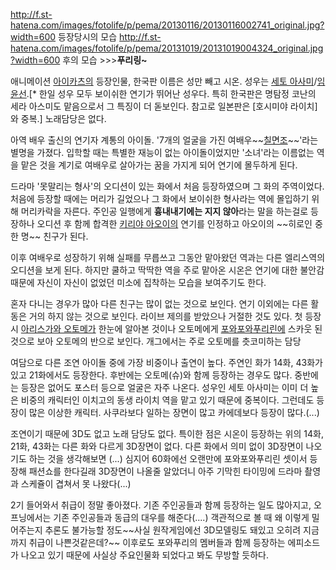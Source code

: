 http://f.st-hatena.com/images/fotolife/p/pema/20130116/20130116002741_original.jpg?width=600
등장당시의 모습
http://f.st-hatena.com/images/fotolife/p/pema/20131019/20131019004324_original.jpg?width=600
후의 모습
>>>'''푸리링~'''

애니메이션 [[아이카츠]]의 등장인물, 한국판 이름은 성만 빼고 시온. 성우는 [[세토 아사미]]/[[임윤선]].[* 한일 성우 모두 보이쉬한 연기가 뛰어난 성우다. 특히 한국판은 명탐정 코난의 세라 아스미도 맡음으로서 그 특징이 더 돋보인다. 참고로 일본판은 [호시미야 라이치]와 중복.] 노래담당은 없다.

아역 배우 출신의 연기자 계통의 아이돌. '7개의 얼굴을 가진 여배우~~[[칠면조]]~~'라는 별명을 가졌다. 입학할 때는  특별한 재능이 없는 아이돌이었지만 '소녀'라는 이름없는 역을 맡은 것을 계기로 여배우로 살아가는 꿈을 가지게 되어 연기에 몰두하게 된다.

드라마 '못말리는 형사'의 오디션이 있는 화에서 처음 등장하였으며 그 화의 주역이었다. 처음에 등장할 때에는 머리가 길었으나 그 화에서 보이쉬한 형사라는 역에 몰입하기 위해 머리카락을 자른다. 주인공 일행에게 '''흉내내기에는 지지 않아'''라는 말을 하는걸로 등장하나 오디션 후 함께 합격한 [[키리야 아오이]]의 연기를 인정하고 아오이의 ~~히로인 중 한 명~~ 친구가 된다.

이후 여배우로 성장하기 위해 실패를 무릅쓰고 그동안 맡아왔던 역과는 다른 엘리스역의 오디션을 보게 된다. 하지만 쿨하고 딱딱한 역을 주로 맡아온 시온은 연기에 대한 불안감 때문에 자신이 자신이 없었던 미소에 집착하는 모습을 보여주기도 한다.

혼자 다니는 경우가 많아 다른 친구는 많이 없는 것으로 보인다. 연기 이외에는 다른 활동은 거의 하지 않는 것으로 보인다. 라이브 제의를 받았으나 거절한 것도 있다. 첫 등장시 [[아리스가와 오토메]]가 한눈에 알아본 것이나 오토메에게 [[포와포와푸리린]]에 스카웃 된 것으로 보아 오토메의 반으로 보인다. 개그에서는 주로 오토메를 츳코미하는 담당

여담으로 다른 조연 아이돌 중에 가장 비중이나 출연이 높다. 주연인 화가 14화, 43화가 있고 21화에서도 등장한다. 후반에는 오토메(슈)와 함께 등장하는 경우도 많다. 중반에는 등장은 없어도 포스터 등으로 얼굴은 자주 나온다. 성우인 세토 아사미는 이미 더 높은 비중의 캐릭터인 이치고의 동생 라이치 역을 맡고 있기 때문에 중복이다. 그런데도 등장이 많은 이상한 캐릭터. 사쿠라보다 일하는 장면이 많고 카에데보다 등장이 많다.(...)

조연이기 때문에 3D도 없고 노래 담당도 없다. 특이한 점은 시온이 등장하는 위의 14화, 21화, 43화는 다른 화와 다르게 3D장면이 없다. 다른 화에서 의미 없이 3D장면이 나오기도 하는 것을 생각해보면 (...) 심지어 60화에선 오랜만에 포와포와푸리린 셋이서 등장해 패션쇼를 한다길래 3D장면이 나올줄 알았더니 아주 기막힌 타이밍에 드라마 촬영과 스케쥴이 겹쳐서 못 나왔다(...)

2기 들어와서 취급이 정말 좋아졌다. 기존 주인공들과 함께 등장하는 일도 많아지고, 오프닝에서는 기존 주인공들과 동급의 대우를 해준다(....) 객관적으로 볼 때 왜 이렇게 밀어주는지 추론도 불가능할 정도~~사실 원작게임에선 3D모델링도 돼있고 오히려 지금까지 취급이 나쁜것같은데?~~ 이후로도 포와푸리의 멤버들과 함께 등장하는 에피소드가 나오고 있기 때문에 사실상 주요인물화 되었다고 봐도 무방할 듯하다.
